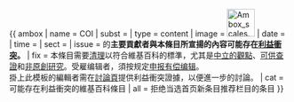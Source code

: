 {{ ambox
| name  = COI
| subst = <includeonly>{{subst:</includeonly><includeonly>substcheck}}</includeonly>
| type  = content
| image = [[File:Ambox scales.svg|50px]]
| date  = {{{date|}}}
| time  = {{{time|}}}
| sect  = 
| issue = 的'''主要貢獻者與本條目所宣揚的內容可能存在[[Wikipedia:利益衝突|利益衝突]]。'''
| fix   = 本條目需要[[Wikipedia:清理|清理]]以符合維基百科的標準，尤其是[[Wikipedia:中立的觀點|中立的觀點]]、[[Wikipedia:可供查證|可供查證]]和[[Wikipedia:非原創研究|非原創研究]]。受雇编辑者，須按规定[[Wikipedia:有償編輯方針|申报有偿编辑]]。<br/>掛上此模板的編輯者需在[[{{TALKPAGENAME}}|討論頁]]提供利益衝突證據，以便進一步的討論。
| cat   = 可能存在利益衝突的維基百科條目
| all   = 拒绝当选首页新条目推荐栏目的条目
}}<noinclude>[[Category:維基百科維護模板|{{PAGENAME}}]]
{{Documentation}}
</noinclude>